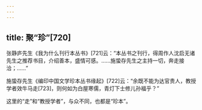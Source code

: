 ```yaml
---
---
---
```

title: 聚“珍”[720]
---




张静庐先生《我为什么刊行本丛书》[721]云：“本丛书之刊行，得周作人沈启无诸先生之推荐书目，介绍善本，盛情可感。……施蛰存先生之主持一切，奔走接洽；……”

施蛰存先生《编印中国文学珍本丛书缘起》[722]云：“余既不能为达官贵人，教授学者效牛马走[723]，则何如为白屋寒儒，青灯下士修儿孙福乎？”

这里的“走”和“教授学者”，与众不同，也都是“珍本”。